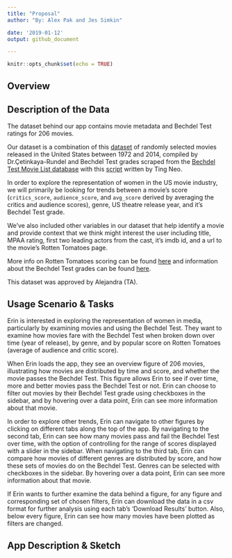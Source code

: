 ```yaml
---
title: "Proposal"
author: "By: Alex Pak and Jes Simkin"  

date: '2019-01-12'
output: github_document

---
```


```r
knitr::opts_chunk$set(echo = TRUE)
```

## Overview


## Description of the Data

The dataset behind our app contains movie metadata and Bechdel Test ratings for 206 movies.

Our dataset is a combination of this <a href="http://www2.stat.duke.edu/~mc301/data/movies.html">dataset</a> of randomly selected movies released in the United States between 1972 and 2014, compiled by Dr.Çetinkaya-Rundel and Bechdel Test grades scraped from the <a href="https://bechdeltest.com/">Bechdel Test Movie List database</a> with this <a href="https://github.com/neokt/women-dialogue-box-office/blob/master/02-bechdel-scraping.ipynb">script</a> written by Ting Neo. 

In order to explore the representation of women in the US movie industry, we will primarily be looking for trends between a movie’s score (`critics_score`, `audience_score`, and `avg_score` derived by averaging the critics and audience scores), genre, US theatre release year, and it’s Bechdel Test grade. 

We’ve also included other variables in our dataset that help identify a movie and provide context that we think might interest the user including title, MPAA rating, first two leading actors from the cast, it’s imdb id, and a url to the movie’s Rotten Tomatoes page.

More info on Rotten Tomatoes scoring can be found <a href="https://www.rottentomatoes.com/about">here</a> and information about the Bechdel Test grades can be found <a href="https://bechdeltest.com/">here</a>.


This dataset was approved by Alejandra (TA).


## Usage Scenario & Tasks

Erin is interested in exploring the representation of women in media, particularly by examining movies and using the Bechdel Test. They want to examine how movies fare with the Bechdel Test when broken down over time (year of release), by genre, and by popular score on Rotten Tomatoes (average of audience and critic score).

When Erin loads the app, they see an overview figure of 206 movies, illustrating how movies are distributed by time and score, and whether the movie passes the Bechdel Test. This figure allows Erin to see if over time, more and better movies pass the Bechdel Test or not. Erin can choose to filter out movies by their Bechdel Test grade using checkboxes in the sidebar, and by hovering over a data point, Erin can see more information about that movie.

In order to explore other trends, Erin can navigate to other figures by clicking on different tabs along the top of the app. By navigating to the second tab, Erin can see how many movies pass and fail the Bechdel Test over time, with the option of controlling for the range of scores displayed with a slider in the sidebar. When navigating to the third tab, Erin can compare how movies of different genres are distributed by score, and how these sets of movies do on the Bechdel Test. Genres can be selected with checkboxes in the sidebar. By hovering over a data point, Erin can see more information about that movie.

If Erin wants to further examine the data behind a figure, for any figure and corresponding set of chosen filters, Erin can download the data in a csv format for further analysis using each tab’s ‘Download Results’ button. Also, below every figure, Erin can see how many movies have been plotted as filters are changed.


## App Description & Sketch